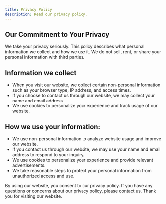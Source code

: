 ```yaml
---
title: Privacy Policy
description: Read our privacy policy.
---
```


## Our Commitment to Your Privacy

We take your privacy seriously. This policy describes what personal information we collect and how we use it. We do not sell, rent, or share your personal information with third parties.

## Information we collect

- When you visit our website, we collect certain non-personal information such as your browser type, IP address, and access times.
- If you choose to contact us through our website, we may collect your name and email address.
- We use cookies to personalize your experience and track usage of our website.

## How we use your information:

- We use non-personal information to analyze website usage and improve our website.
- If you contact us through our website, we may use your name and email address to respond to your inquiry.
- We use cookies to personalize your experience and provide relevant advertisements.
- We take reasonable steps to protect your personal information from unauthorized access and use.

By using our website, you consent to our privacy policy. If you have any questions or concerns about our privacy policy, please contact us. Thank you for visiting our website.
